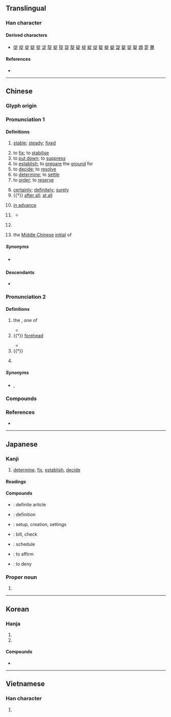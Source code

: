 {{character info}}
==Translingual==
{{stroke order|strokes=8}}
{{stroke order|type=animate}}

===Han character===
{{Han char|rn=40|rad=宀|as=05|sn=8|four=30801|canj=JMYO|ids=⿱宀𤴓}}

====Derived characters====
* [[𠉵]] [[啶]] [[埞]] [[婝]] [[掟]] [[淀]] [[䧑]] [[椗]] [[㱨]] [[琔]] [[腚]] [[碇]] [[䘺]] [[綻]] [[绽]] [[聢]] [[𦩘]] [[蝊]] [[諚]] [[錠]] [[锭]] [[靛]] [[顁]] [[萣]] [[𧄌]]

====References====
* {{Han ref|kx=0283.180|dkj=07109|dj=0559.020|hdz=20918.020|uh=5B9A|ud=23450|bh=A977|bd=43383}}

----

==Chinese==
{{zh-forms}}

===Glyph origin===
{{Han etym}}
{{Han compound|宀|正|c1=s|c2=p|ls=psc}}

===Pronunciation 1===
{{zh-pron
|m=dìng
|ma=y
|m-s=
|c=ding6,deng6
|c_note=deng6 - variant
|c-t=
|g=
|h=pfs=thin
|j=
|mb=diāng
|md=diâng/dêng
|md_note=diâng - vernacular; dêng - literary
|mn=ml,jj,tw:tiāⁿ/ml,jj,tw:tēng
|mn_note=tiāⁿ - vernacular; tēng - literary
|mn-t=dian7/dêng6
|mn-t_note=dian7 - vernacular; dêng6 - literary
|w=3din
|x=
|mc=1
|oc=1+2,2
|cat=a,v,adv,c:con,pn
}}

====Definitions====
{{zh-hanzi}}

# [[stable]]; [[steady]]; [[fixed]]
#: {{zh-x|我 公公 揸 筆 揸 得 好 定。|My grandpa holds the pen really '''steadily'''|C}}
#: {{zh-x|之前 已經 講 定|already discussed and settled upon for some time|C}}
# to [[fix]]; to [[stabilise]]
# to [[put down]]; to [[suppress]]
# to [[establish]]; to [[prepare]] the [[ground]] for
# to [[decide]]; to [[resolve]]
# to [[determine]]; to [[settle]]
# to [[order]]; to [[reserve]]
#: {{zh-x|定 貨|to '''order''' goods}}
#: {{zh-x|定 位|to '''reserve''' a place}}
# [[certainly]]; [[definitely]]; [[surely]]
# {{†}} [[after all]]; [[at all]]
# {{lb|zh|Cantonese}} [[in advance]]
#: {{zh-x|想 唔 暈船浪，就 食 定 暈浪丸。|If you don't want to get seasick, then take a motion sickness pill '''in advance'''.|C}}
#: {{zh-x|我 阿媽 日日 都 五 點 就 開 定 檯{toi4-2} 等 我哋 返 屋企{kei5-2} 食飯。|My mother sets the table '''in advance''' at five o'clock, waiting for us to come home for dinner.|C}}
# {{lb|zh|Cantonese}} {{zh-short|定係|[[or]]}}
#: {{zh-x|你 想 食 飯 定 麵 啊{aa3}？|Do you want to have rice '''or''' noodles?|C}}
#* {{quote-song|zh|year=1975|lyricist={{lw|zh|許冠傑}}, {{lw|zh|薛志雄}}|composer=|title={{lang|zh|天才與白痴}}|album={{lw|zh|天才與白痴 (許冠傑專輯)|天才與白痴}}|url=|artist={{lw|zh|許冠傑}}}}
#*: {{zh-x|扮懵 定 蠢才？冇 咁 易 會 知|Playing stupid '''or''' just dumb? It's not so easy to tell|C}}
# {{surname|zh}}
# {{zh-div|母}} {{lb|zh|Chinese linguistics}} the [[Middle Chinese]] [[initial]] of {{ltc-l|定|id=1}}

=====Synonyms=====
* {{sense|to decide; to determine}} {{zh-l|決}}

====Descendants====
* {{desc|bor=1|th|เที่ยง}}

===Pronunciation 2===
{{zh-pron
|m=dìng
|c=ding3
|mc=2
|oc=3,1
|cat=pn,n,cl
}}

====Definitions====
{{zh-hanzi}}

# {{zh-div|星}} {{lb|zh|Chinese astronomy}} the {{w|Encampment (Chinese constellation)|Encampment}}, one of {{w|Twenty-Eight Mansions}}
#* {{zh-x|^定 之 方中、作 于 ^楚宮。|When '''Ding''' culminated [at night fall],<br>He began to build the palace at Chu.|ref=Shijing}}
# {{†}} [[forehead]]
#: {{zh-also|顁/𬱫}}
#* {{zh-x|麟 之 定、振{zhēn}振{zhēn} 公姓。于{xū}嗟 麟 兮。|The '''forehead''' of the Lin:<br>The noble grandsons of our prince,<br>Ah! they are the Lin!|ref=Shijing}}
# {{†}} {{zh-original|錠|{{zh-classifier|[[silver]] [[ingot]]s or [[ink]] [[stick]]s}}}}
# {{zh-hg}} {{n-g|A kind of [[hoe]].}}

=====Synonyms=====
* {{sense|the Encampment}} {{zh-l|營室}}, {{zh-l|室|Shì}}

===Compounds===
{{zh-der|定律|一定|設定|固定資本|人定勝天|定評|定時器|定期存款|刊定|國定|定向|克定|定稿|反覆不定|保定法|定時開關|堅定不移|命中註定|下定|定說|定更|動物保定|傾蓋定交|安定學派|停戰協定|定禮|固定重音|定光油兒|一言為定|必定|堅定|伯力協定|定應|安定|保不定|定局|劈牌定對|二項定理|定窯|定子|官定|出定|准定|定瓷|定率|人定|定存|一定不易|固定|定情|慣性定律|定分|定所|定弓虛稅|審時定勢|平心定氣|定交|坐定|定醒|意定|定之方中|下插定|定型|心平氣定|定場詩|一拳柱定|定勝敗|劈排定對|古定刀|定本|一定不移|保定府|定相|定罪|不定冠詞|定置網|串定|假定|安定翼|定當|已定|定案|不定交|定規|大局已定|恆定|定於一尊|倍比定律|定鼎|忐忑不定|心魂不定|心神不定|定睛|不定|天定|定睛一相|咬定|定裝|公定|一口咬定|一言定交|天緣注定|定例|定時鐘|定價|咬定牙關|傳檄而定|定弓田|制定|人事莫定|定心|庫侖定律|不一定|定神順氣|定步觀瞻|定數|惶惶不定|平定|君子協定|審定|定力|定約|定錢|定心丸|因式定理|固定匯率|定策|以定|定軍山|居無定所|小定兒|大勢已定|入定|判定|固定液|定器|固定詞組|定昏|一言而定|定計|定鼎訏謨|定點|定風旗|定音鼓|定限|定銀|定量|定都|定讞|定苗|定義|定睛細看|定睛一看|定省|定疊|定產|定理|定物|定然|定滑輪|定準|定死|定格|定期票|定期保險|定期|定時炸彈|定時|定斷|定性睜睛|定性|定心定意|定形|定庚|定居|定害|定奪|定天下|定場白|定命|定名|定勢|定則|定准|定位|定下|安邦定國|安定均衡|安定器|安培定則|學力鑑定|定神|定弦|多定|塵埃落定|定定|固定資產|固定成本|固定作用|奠定|保定|定在|大定|四禪八定|內定|定論|定體|回定|固定格式|商定|咬定牙根|定額|協定|否定|底定|印鑑鑑定|定向天線|協定稅率|定見|命中注定|定時號誌|國定假日|劃定|定數難逃|定盟|互定|定盤星|定章|分定|不定量|定裝照|公定價格|全盤否定|原定|把定|指定轉接|明文規定|打定主意|神安氣定|硬性規定|技能檢定|法定認領|扶危定傾|欽定|昏定晨省|生死分定|槓桿定律|法定血親|氣定神閒|無定河|指定打擊|查理定律|指揮若定|敲定|更定|拿定|決定性|改定|指定|放定|文定|氣充志定|操作定義|扶危定亂|捺定性子|法定程序|未定之天|擬定|穩定度|穩定平衡|穩定|未定|科定|確定判決|禪定|把定了心|搭伏定|斷定|核定|捉摸不定|確定故意|確定|推定|拿不定|既定|目定口呆|白定碗|搞定|痛定思痛|熱定型|畢氏定理|界定|泰定|永定河|特定|牢定|把持不定|把定物|文書鑑定|注定|測定|搖擺不定|法定代理|法定人數|搭扶定|晨昏定省|法定空地|法定|決定論|決定權|決定|打定|排定|插定|正定|檢定考試|檢定|料定|指紋鑑定|歐姆定律|飄忽不定|銓定考試|立定|約定俗成|額定|酌定|釐定|鑑定|萍蹤靡定|行蹤無定|運動定律|限定|紅定|綏定|竄定|限定語|萍蹤不定|約定|訂定|鎖定|胸有定見|議定書|註定|簽定|肯定命題|製定|規定|預定|結定|陰晴不定|裁定|立定腳跟|遴定|鮑羅定|鐵定|舉棋不定|自我肯定|選定|紳士協定|限武協定|說定|緣定三生|蓋棺論定|雲形定規|老僧入定|隸定|驚疑不定|規定地價|餘弦定律|設定質權|虎克定律|風定天晴|篤定|驚神未定|非定命論|論定|議定|鎮定|管定|鎮定劑|逐定|說不定|筆跡鑑定|評定|翕定|貿易協定|買定|道定|謀定後動|認定|鑒定|點定|鋪謀定計|西奈協定|跟定|站定|聘定|赫柏定律|蓋棺事定|肯定|定襄|定員|康定|定中門|定遠|定城|定州|定安|定日}}

===References===
* {{R:yue:Hanzi}}

{{zh-cat|Elementary}}

----

==Japanese==

===Kanji===
{{ja-kanji|grade=3|rs=宀05}}

# [[determine]], [[fix]], [[establish]], [[decide]]

====Readings====
{{ja-readings
|goon=じょう<ぢやう
|kanon=てい
|kun=さだ-む, さだ-まる, さだ-める, さだ-か
}}

====Compounds====
* {{ja-r|定冠詞|ていかんし}}: definite article
* {{ja-r|定義|ていぎ}}: definition
* {{ja-r|設定|せってい}}: setup, creation, settings
* {{ja-r|勘定|かんじょう}}: bill, check
* {{ja-r|予定|よてい}}: schedule
* {{ja-r|肯%定%する|こう%てい%する|linkto=肯定}}: to affirm
* {{ja-r|否%定%する|ひ%てい%する|linkto=否定}}: to deny

===Proper noun===
{{ja-kanjitab|さだ|yomi=k}}

{{ja-pos|proper|さだ}}

# {{given name|ja|female|sort=さだ}}

----

==Korean==

===Hanja===
{{ko-hanja|[[정하다|정할]]|정}}

# {{hanja form of|정|[[decide]], [[settle]]}}
# {{hanja form of|정|[[fix]]}}

====Compounds====
* {{ko-l|인정|[[recognition]]; [[authorization]]|認定}}

----

==Vietnamese==

===Han character===
{{vi-readings|readings=định|rs=宀05}}

# {{rfdef|vi|sort=宀05}}